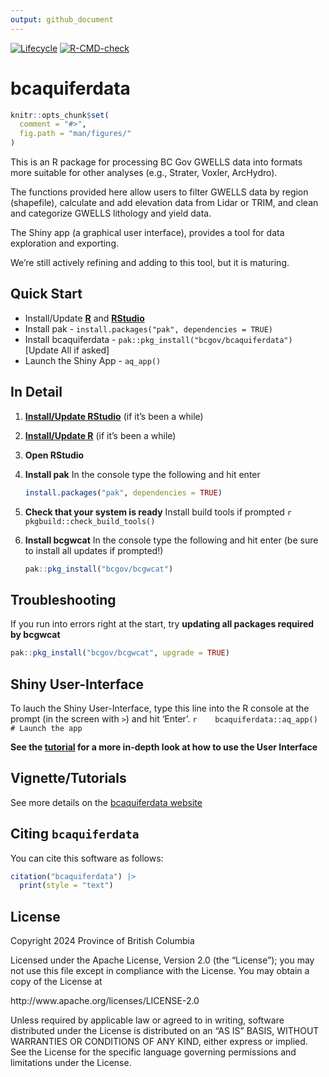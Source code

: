 ```yaml
---
output: github_document
---
```


<!-- badges: start -->
[![Lifecycle](https://img.shields.io/badge/Lifecycle-Experimental-339999)](https://github.com/bcgov/repomountie/blob/master/doc/lifecycle-badges.md)
[![R-CMD-check](https://github.com/bcgov/bcaquiferdata/actions/workflows/R-CMD-check.yaml/badge.svg)](https://github.com/bcgov/bcaquiferdata/actions/workflows/R-CMD-check.yaml)
<!-- badges: end -->

# bcaquiferdata

```r
knitr::opts_chunk$set(
  comment = "#>",
  fig.path = "man/figures/"
)
```

This is an R package for processing BC Gov GWELLS data into formats more suitable for 
other analyses (e.g., Strater, Voxler, ArcHydro).

The functions provided here allow users to filter GWELLS data by region (shapefile),
calculate and add elevation data from Lidar or TRIM, and clean and categorize GWELLS
lithology and yield data. 

The Shiny app (a graphical user interface), provides a tool for data exploration
and exporting.

We're still actively refining and adding to this tool, but it is maturing.

## Quick Start

- Install/Update [**R**](https://cloud.r-project.org/) and [**RStudio**](https://rstudio.com/)
- Install pak - `install.packages("pak", dependencies = TRUE)`
- Install bcaquiferdata - `pak::pkg_install("bcgov/bcaquiferdata")` [Update All if asked]
- Launch the Shiny App - `aq_app()`

## In Detail

1. [**Install/Update RStudio**](https://rstudio.com/) (if it's been a while)
2. [**Install/Update R**](https://cloud.r-project.org/) (if it's been a while)
3. **Open RStudio**
4. **Install pak** In the console type the following and hit enter

     ```r
     install.packages("pak", dependencies = TRUE)
     ```
5. **Check that your system is ready** Install build tools if prompted
    ```r
    pkgbuild::check_build_tools()
    ```
6. **Install bcgwcat** In the console type the following and hit enter 
(be sure to install all updates if prompted!)
  
    ```r
    pak::pkg_install("bcgov/bcgwcat")
    ```
    
## Troubleshooting

If you run into errors right at the start, try **updating all packages required by bcgwcat**

```r
pak::pkg_install("bcgov/bcgwcat", upgrade = TRUE)
```

## Shiny User-Interface

To lauch the Shiny User-Interface, type this line into the R console at the prompt (in the screen with `>`) and
hit 'Enter'.
   ```r
   bcaquiferdata::aq_app() # Launch the app
   ```
    
**See the [tutorial](https://bcgov.github.io/bcaquiferdata/articles/bcaquiferdata.html) for a more in-depth look at how to use the User Interface**


## Vignette/Tutorials

See more details on the [bcaquiferdata website](https://bcgov.github.io/bcaquiferdata)

## Citing `bcaquiferdata`

You can cite this software as follows: 

```r
citation("bcaquiferdata") |>
  print(style = "text")
```

## License

Copyright 2024 Province of British Columbia

Licensed under the Apache License, Version 2.0 (the "License");
you may not use this file except in compliance with the License.
You may obtain a copy of the License at

http://www.apache.org/licenses/LICENSE-2.0

Unless required by applicable law or agreed to in writing, software
distributed under the License is distributed on an "AS IS" BASIS,
WITHOUT WARRANTIES OR CONDITIONS OF ANY KIND, either express or implied.
See the License for the specific language governing permissions and
limitations under the License.
